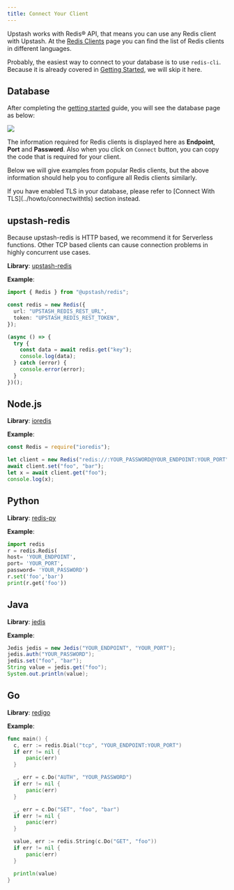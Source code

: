 ```yaml
---
title: Connect Your Client
---
```


Upstash works with Redis® API, that means you can use any Redis client with
Upstash. At the [Redis Clients](https://redis.io/clients) page you can find the
list of Redis clients in different languages.

Probably, the easiest way to connect to your database is to use `redis-cli`.
Because it is already covered in [Getting Started](../overall/getstarted), we
will skip it here.

## Database

After completing the [getting started](../overall/getstarted) guide, you will
see the database page as below:

<Frame>
  <img src="/img/getting_started/database.png" />
</Frame>

The information required for Redis clients is displayed here as **Endpoint**,
**Port** and **Password**. Also when you click on `Connect` button, you can copy
the code that is required for your client.

Below we will give examples from popular Redis clients, but the above
information should help you to configure all Redis clients similarly.

<Note>
  If you have enabled TLS in your database, please refer to [Connect With
  TLS](../howto/connectwithtls) section instead.
</Note>

## upstash-redis

<Info>
  Because upstash-redis is HTTP based, we recommend it for Serverless functions.
  Other TCP based clients can cause connection problems in highly concurrent use
  cases.
</Info>

**Library**: [upstash-redis](https://github.com/upstash/upstash-redis)

**Example**:

```typescript
import { Redis } from "@upstash/redis";

const redis = new Redis({
  url: "UPSTASH_REDIS_REST_URL",
  token: "UPSTASH_REDIS_REST_TOKEN",
});

(async () => {
  try {
    const data = await redis.get("key");
    console.log(data);
  } catch (error) {
    console.error(error);
  }
})();
```

## Node.js

**Library**: [ioredis](https://github.com/luin/ioredis)

**Example**:

```javascript
const Redis = require("ioredis");

let client = new Redis("redis://:YOUR_PASSWORD@YOUR_ENDPOINT:YOUR_PORT");
await client.set("foo", "bar");
let x = await client.get("foo");
console.log(x);
```

## Python

**Library**: [redis-py](https://github.com/andymccurdy/redis-py)

**Example**:

```python
import redis
r = redis.Redis(
host= 'YOUR_ENDPOINT',
port= 'YOUR_PORT',
password= 'YOUR_PASSWORD')
r.set('foo','bar')
print(r.get('foo'))
```

## Java

**Library**: [jedis](https://github.com/xetorthio/jedis)

**Example**:

```java
Jedis jedis = new Jedis("YOUR_ENDPOINT", "YOUR_PORT");
jedis.auth("YOUR_PASSWORD");
jedis.set("foo", "bar");
String value = jedis.get("foo");
System.out.println(value);
```

## Go

**Library**: [redigo](https://github.com/gomodule/redigo)

**Example**:

```go
func main() {
  c, err := redis.Dial("tcp", "YOUR_ENDPOINT:YOUR_PORT")
  if err != nil {
      panic(err)
  }

  _, err = c.Do("AUTH", "YOUR_PASSWORD")
  if err != nil {
      panic(err)
  }

  _, err = c.Do("SET", "foo", "bar")
  if err != nil {
      panic(err)
  }

  value, err := redis.String(c.Do("GET", "foo"))
  if err != nil {
      panic(err)
  }

  println(value)
}
```
